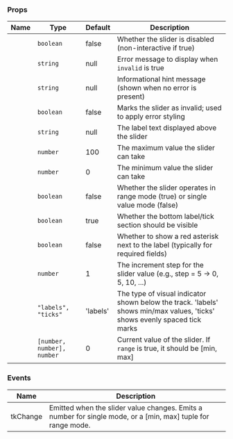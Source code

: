 
### Props

| Name | Type | Default | Description |
| ---- | ---- | ------- | ----------- |
| <TkBadge label="disabled" variant="primary" size="large" type="filledlight"/> | <code>boolean</code> | false | Whether the slider is disabled (non-interactive if true) |
| <TkBadge label="error" variant="primary" size="large" type="filledlight"/> | <code>string</code> | null | Error message to display when `invalid` is true |
| <TkBadge label="hint" variant="primary" size="large" type="filledlight"/> | <code>string</code> | null | Informational hint message (shown when no error is present) |
| <TkBadge label="invalid" variant="primary" size="large" type="filledlight"/> | <code>boolean</code> | false | Marks the slider as invalid; used to apply error styling |
| <TkBadge label="label" variant="primary" size="large" type="filledlight"/> | <code>string</code> | null | The label text displayed above the slider |
| <TkBadge label="max" variant="primary" size="large" type="filledlight"/> | <code>number</code> | 100 | The maximum value the slider can take |
| <TkBadge label="min" variant="primary" size="large" type="filledlight"/> | <code>number</code> | 0 | The minimum value the slider can take |
| <TkBadge label="range" variant="primary" size="large" type="filledlight"/> | <code>boolean</code> | false | Whether the slider operates in range mode (true) or single value mode (false) |
| <TkBadge label="rangeVisibility" variant="primary" size="large" type="filledlight"/> | <code>boolean</code> | true | Whether the bottom label/tick section should be visible |
| <TkBadge label="showAsterisk" variant="primary" size="large" type="filledlight"/> | <code>boolean</code> | false | Whether to show a red asterisk next to the label (typically for required fields) |
| <TkBadge label="step" variant="primary" size="large" type="filledlight"/> | <code>number</code> | 1 | The increment step for the slider value (e.g., step = 5 → 0, 5, 10, ...) |
| <TkBadge label="type" variant="primary" size="large" type="filledlight"/> | <code>"labels", "ticks"</code> | 'labels' | The type of visual indicator shown below the track. 'labels' shows min/max values, 'ticks' shows evenly spaced tick marks |
| <TkBadge label="value" variant="primary" size="large" type="filledlight"/> | <code>[number, number], number</code> | 0 | Current value of the slider. If `range` is true, it should be [min, max] |

### Events

| Name | Description |
| ---- | ----------- |
| tkChange | Emitted when the slider value changes. Emits a number for single mode, or a [min, max] tuple for range mode. |
